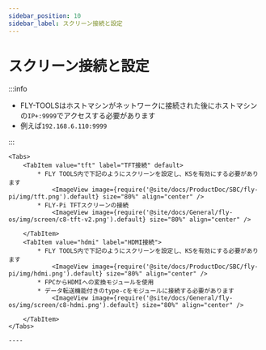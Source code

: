 ```yaml
---
sidebar_position: 10
sidebar_label: スクリーン接続と設定
---
```







# スクリーン接続と設定

:::info

* FLY-TOOLSはホストマシンがネットワークに接続された後にホストマシンの`IP+:9999`でアクセスする必要があります
* 例えば`192.168.6.110:9999`

:::

    <Tabs>
        <TabItem value="tft" label="TFT接続" default>
            * FLY TOOLS内で下記のようにスクリーンを設定し、KSを有効にする必要があります
                <ImageView image={require('@site/docs/ProductDoc/SBC/fly-pi/img/tft.png').default} size="80%" align="center" />
            * FLY-Pi TFTスクリーンの接続
                <ImageView image={require('@site/docs/General/fly-os/img/screen/c8-tft-v2.png').default} size="80%" align="center" />

        </TabItem>
        <TabItem value="hdmi" label="HDMI接続">
            * FLY TOOLS内で下記のようにスクリーンを設定し、KSを有効にする必要があります
                <ImageView image={require('@site/docs/ProductDoc/SBC/fly-pi/img/hdmi.png').default} size="80%" align="center" />               
            * FPCからHDMIへの変換モジュールを使用
            * データ転送機能付きのtype-cをモジュールに接続する必要があります
                <ImageView image={require('@site/docs/General/fly-os/img/screen/c8-hdmi.png').default} size="80%" align="center" />

        </TabItem>
    </Tabs>

    ----